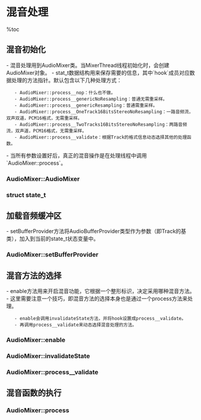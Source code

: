 = 混音处理 =

%toc

== 混音初始化 ==
- 混音处理用到AudioMixer类。当MixerThread线程初始化时，会创建AudioMixer对象。
- stat_t数据结构用来保存需要的信息，其中`hook`成员对应数据处理的方法指针。默认包含以下几种处理方式：
    - AudioMixer::process__nop：什么也不做。
    - AudioMixer::process__genericNoResampling：普通无需重采样。
    - AudioMixer::process__genericResampling：普通需重采样。
    - AudioMixer::process__OneTrack16BitsStereoNoResampling：一路音频流，双声双道，PCM16格式，无需重采样。
    - AudioMixer::process__TwoTracks16BitsStereoNoResampling：两路音频流，双声道，PCM16格式，无需重采样。
    - AudioMixer::process__validate：根据Track的格式信息动态选择其他的处理函数。
- 当所有参数设置好后，真正的混音操作是在处理线程中调用`AudioMixer::process`。

{{http:pic/thread_track.png}}

=== AudioMixer::AudioMixer ===
{{{class="brush:c++"
AudioMixer::AudioMixer(size_t frameCount, uint32_t sampleRate)
    : mActiveTrack(0), mTrackNames(0), mSampleRate(sampleRate)
{
    mState.enabledTracks= 0;
    mState.needsChanged = 0;
    mState.frameCount   = frameCount;   // 该值等于音频输出对象的缓冲大小
    mState.outputTemp   = 0;
    mState.resampleTemp = 0;
    mState.hook         = process__nop; // 设置数据处理hook，初始值为无任何操作
    track_t* t = mState.tracks;         // track_t是和Track相对应的结构
    
    // 支持32路混音
    for (int i=0 ; i<32 ; i++) {
        t->needs = 0;
        t->volume[0] = UNITY_GAIN;
        t->volume[1] = UNITY_GAIN;
        t->volumeInc[0] = 0;
        t->volumeInc[1] = 0;
        t->auxLevel = 0;
        t->auxInc = 0;
        t->channelCount = 2;
        t->enabled = 0;
        t->format = 16;
        t->buffer.raw = 0;
        t->bufferProvider = 0;          // 一路Track的数据提供者
        t->hook = 0;                    // 每一个Track也有一个hook函数
        t->resampler = 0;
        t->sampleRate = mSampleRate;
        t->in = 0;
        t->mainBuffer = NULL;
        t->auxBuffer = NULL;
        t++;
    }
}
}}}

=== struct state_t ===
{{{class="brush:c++"
typedef void (*mix_t)(state_t* state);
typedef void (*hook_t)(track_t* t, int32_t* output, size_t numOutFrames, int32_t* temp, int32_t* aux);

struct state_t {
    uint32_t        enabledTracks;
    uint32_t        needsChanged;
    size_t          frameCount;
    mix_t           hook;
    int32_t         *outputTemp;
    int32_t         *resampleTemp;
    int32_t         reserved[2];
    track_t         tracks[32]; __attribute__((aligned(32)));
};
}}}

== 加载音频缓冲区 ==
- setBufferProvider方法将AudioBufferProvider类型作为参数（即Track的基类），加入到当前的state_t状态变量中。

=== AudioMixer::setBufferProvider ===
{{{class="brush:c++"
status_t AudioMixer::setBufferProvider(AudioBufferProvider* buffer)
{
    mState.tracks[ mActiveTrack ].bufferProvider = buffer;
    return NO_ERROR;
}
}}}

== 混音方法的选择 ==
- enable方法用来开启混音功能，它根据一个整形标识，决定采用哪种混音方法。
- 这里需要注意一个技巧，即混音方法的选择本身也是通过一个process方法来处理。
    - enable会调用invalidateState方法，并将hook设置成process__validate。
    - 再调用process__validate来动态选择混音处理的方法。

=== AudioMixer::enable ===
{{{class="brush:c++"
status_t AudioMixer::enable(int name)
{
    switch (name) {
        case MIXING: {
            if (mState.tracks[ mActiveTrack ].enabled != 1) {
                mState.tracks[ mActiveTrack ].enabled = 1;
                // 调用状态变更的方法
                invalidateState(1<<mActiveTrack);
            }
        } break;
        default:
            return NAME_NOT_FOUND;
    }
    return NO_ERROR;
}
}}}

=== AudioMixer::invalidateState ===
{{{class="brush:c++"
void AudioMixer::invalidateState(uint32_t mask)
{
    if (mask) {
        mState.needsChanged |= mask;
        // 将hook设置为process__validate
        mState.hook = process__validate;
    }
}
}}}

=== AudioMixer::process__validate ===
{{{class="brush:c++"
void AudioMixer::process__validate(state_t* state)
{
    ......
    state->hook = process__nop;
    if (countActiveTracks) {
        if (resampling) {
            ...... 
            // 如果需要重采样，则选择process__genericResampling
            state->hook = process__genericResampling;
        } else {
            ...... 
            state->hook = process__genericNoResampling;
            if (all16BitsStereoNoResample && !volumeRamp) {
                if (countActiveTracks == 1) {
                    state->hook = process__OneTrack16BitsStereoNoResampling;
                }
            }
        }
    }

    if (countActiveTracks) {
        ...... 
        if (allMuted) {
            state->hook = process__nop;
        } else if (all16BitsStereoNoResample) {
            if (countActiveTracks == 1) {
                // 只有一个Track，则选择process__OneTrack16BitsStereoNoResampling
                state->hook = process__OneTrack16BitsStereoNoResampling;
            }
        }
    }
}
}}}

== 混音函数的执行 ==
=== AudioMixer::process ===
{{{class="brush:c++"
void AudioMixer::process()
{
    // hook是mix_t类型的函数指针，指向了上面列出的process*方法。
    // 参数为state_t类型的结构对象
    mState.hook(&mState);
}
}}}
